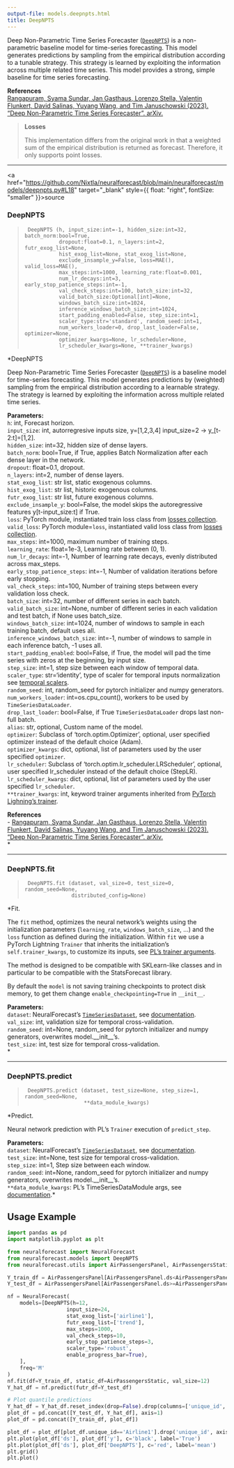 ```yaml
---
output-file: models.deepnpts.html
title: DeepNPTS
---
```



Deep Non-Parametric Time Series Forecaster
([`DeepNPTS`](https://nixtlaverse.nixtla.io/neuralforecast/models.deepnpts.html#deepnpts))
is a non-parametric baseline model for time-series forecasting. This
model generates predictions by sampling from the empirical distribution
according to a tunable strategy. This strategy is learned by exploiting
the information across multiple related time series. This model provides
a strong, simple baseline for time series forecasting.

**References**<br/> [Rangapuram, Syama Sundar, Jan Gasthaus, Lorenzo
Stella, Valentin Flunkert, David Salinas, Yuyang Wang, and Tim
Januschowski (2023). “Deep Non-Parametric Time Series Forecaster”.
arXiv.](https://arxiv.org/abs/2312.14657)<br/>

> **Losses**
>
> This implementation differs from the original work in that a weighted
> sum of the empirical distribution is returned as forecast. Therefore,
> it only supports point losses.

------------------------------------------------------------------------

<a
href="https://github.com/Nixtla/neuralforecast/blob/main/neuralforecast/models/deepnpts.py#L18"
target="_blank" style={{ float: "right", fontSize: "smaller" }}>source</a>

### DeepNPTS

> ``` text
>  DeepNPTS (h, input_size:int=-1, hidden_size:int=32, batch_norm:bool=True,
>            dropout:float=0.1, n_layers:int=2, futr_exog_list=None,
>            hist_exog_list=None, stat_exog_list=None,
>            exclude_insample_y=False, loss=MAE(), valid_loss=MAE(),
>            max_steps:int=1000, learning_rate:float=0.001,
>            num_lr_decays:int=3, early_stop_patience_steps:int=-1,
>            val_check_steps:int=100, batch_size:int=32,
>            valid_batch_size:Optional[int]=None,
>            windows_batch_size:int=1024,
>            inference_windows_batch_size:int=1024,
>            start_padding_enabled=False, step_size:int=1,
>            scaler_type:str='standard', random_seed:int=1,
>            num_workers_loader=0, drop_last_loader=False, optimizer=None,
>            optimizer_kwargs=None, lr_scheduler=None,
>            lr_scheduler_kwargs=None, **trainer_kwargs)
> ```

\*DeepNPTS

Deep Non-Parametric Time Series Forecaster
([`DeepNPTS`](https://nixtlaverse.nixtla.io/neuralforecast/models.deepnpts.html#deepnpts))
is a baseline model for time-series forecasting. This model generates
predictions by (weighted) sampling from the empirical distribution
according to a learnable strategy. The strategy is learned by exploiting
the information across multiple related time series.

**Parameters:**<br/> `h`: int, Forecast horizon. <br/> `input_size`: int,
autorregresive inputs size, y=\[1,2,3,4\] input_size=2 -\>
y\_\[t-2:t\]=\[1,2\].<br/> `hidden_size`: int=32, hidden size of dense
layers.<br/> `batch_norm`: bool=True, if True, applies Batch
Normalization after each dense layer in the network.<br/> `dropout`:
float=0.1, dropout.<br/> `n_layers`: int=2, number of dense layers.<br/>
`stat_exog_list`: str list, static exogenous columns.<br/>
`hist_exog_list`: str list, historic exogenous columns.<br/>
`futr_exog_list`: str list, future exogenous columns.<br/>
`exclude_insample_y`: bool=False, the model skips the autoregressive
features y\[t-input_size:t\] if True.<br/> `loss`: PyTorch module,
instantiated train loss class from [losses
collection](https://nixtla.github.io/neuralforecast/losses.pytorch.html).<br/>
`valid_loss`: PyTorch module=`loss`, instantiated valid loss class from
[losses
collection](https://nixtla.github.io/neuralforecast/losses.pytorch.html).<br/>
`max_steps`: int=1000, maximum number of training steps.<br/>
`learning_rate`: float=1e-3, Learning rate between (0, 1).<br/>
`num_lr_decays`: int=-1, Number of learning rate decays, evenly
distributed across max_steps.<br/> `early_stop_patience_steps`: int=-1,
Number of validation iterations before early stopping.<br/>
`val_check_steps`: int=100, Number of training steps between every
validation loss check.<br/> `batch_size`: int=32, number of different
series in each batch.<br/> `valid_batch_size`: int=None, number of
different series in each validation and test batch, if None uses
batch_size.<br/> `windows_batch_size`: int=1024, number of windows to
sample in each training batch, default uses all.<br/>
`inference_windows_batch_size`: int=-1, number of windows to sample in
each inference batch, -1 uses all.<br/> `start_padding_enabled`:
bool=False, if True, the model will pad the time series with zeros at
the beginning, by input size.<br/> `step_size`: int=1, step size between
each window of temporal data.<br/> `scaler_type`: str=‘identity’, type of
scaler for temporal inputs normalization see [temporal
scalers](https://nixtla.github.io/neuralforecast/common.scalers.html).<br/>
`random_seed`: int, random_seed for pytorch initializer and numpy
generators.<br/> `num_workers_loader`: int=os.cpu_count(), workers to be
used by `TimeSeriesDataLoader`.<br/> `drop_last_loader`: bool=False, if
True `TimeSeriesDataLoader` drops last non-full batch.<br/> `alias`: str,
optional, Custom name of the model.<br/> `optimizer`: Subclass of
‘torch.optim.Optimizer’, optional, user specified optimizer instead of
the default choice (Adam).<br/> `optimizer_kwargs`: dict, optional, list
of parameters used by the user specified `optimizer`.<br/>
`lr_scheduler`: Subclass of ‘torch.optim.lr_scheduler.LRScheduler’,
optional, user specified lr_scheduler instead of the default choice
(StepLR).<br/> `lr_scheduler_kwargs`: dict, optional, list of parameters
used by the user specified `lr_scheduler`.<br/> `**trainer_kwargs`: int,
keyword trainer arguments inherited from [PyTorch Lighning’s
trainer](https://pytorch-lightning.readthedocs.io/en/stable/api/pytorch_lightning.trainer.trainer.trainer.html?highlight=trainer).<br/>

**References**<br/> - [Rangapuram, Syama Sundar, Jan Gasthaus, Lorenzo
Stella, Valentin Flunkert, David Salinas, Yuyang Wang, and Tim
Januschowski (2023). “Deep Non-Parametric Time Series Forecaster”.
arXiv.](https://arxiv.org/abs/2312.14657)<br/>\*

------------------------------------------------------------------------

### DeepNPTS.fit

> ``` text
>  DeepNPTS.fit (dataset, val_size=0, test_size=0, random_seed=None,
>                distributed_config=None)
> ```

\*Fit.

The `fit` method, optimizes the neural network’s weights using the
initialization parameters (`learning_rate`, `windows_batch_size`, …) and
the `loss` function as defined during the initialization. Within `fit`
we use a PyTorch Lightning `Trainer` that inherits the initialization’s
`self.trainer_kwargs`, to customize its inputs, see [PL’s trainer
arguments](https://pytorch-lightning.readthedocs.io/en/stable/api/pytorch_lightning.trainer.trainer.trainer.html?highlight=trainer).

The method is designed to be compatible with SKLearn-like classes and in
particular to be compatible with the StatsForecast library.

By default the `model` is not saving training checkpoints to protect
disk memory, to get them change `enable_checkpointing=True` in
`__init__`.

**Parameters:**<br/> `dataset`: NeuralForecast’s
[`TimeSeriesDataset`](https://nixtlaverse.nixtla.io/neuralforecast/tsdataset.html#timeseriesdataset),
see
[documentation](https://nixtla.github.io/neuralforecast/tsdataset.html).<br/>
`val_size`: int, validation size for temporal cross-validation.<br/>
`random_seed`: int=None, random_seed for pytorch initializer and numpy
generators, overwrites model.\_\_init\_\_’s.<br/> `test_size`: int, test
size for temporal cross-validation.<br/>\*

------------------------------------------------------------------------

### DeepNPTS.predict

> ``` text
>  DeepNPTS.predict (dataset, test_size=None, step_size=1, random_seed=None,
>                    **data_module_kwargs)
> ```

\*Predict.

Neural network prediction with PL’s `Trainer` execution of
`predict_step`.

**Parameters:**<br/> `dataset`: NeuralForecast’s
[`TimeSeriesDataset`](https://nixtlaverse.nixtla.io/neuralforecast/tsdataset.html#timeseriesdataset),
see
[documentation](https://nixtla.github.io/neuralforecast/tsdataset.html).<br/>
`test_size`: int=None, test size for temporal cross-validation.<br/>
`step_size`: int=1, Step size between each window.<br/> `random_seed`:
int=None, random_seed for pytorch initializer and numpy generators,
overwrites model.\_\_init\_\_’s.<br/> `**data_module_kwargs`: PL’s
TimeSeriesDataModule args, see
[documentation](https://pytorch-lightning.readthedocs.io/en/1.6.1/extensions/datamodules.html#using-a-datamodule).\*

## Usage Example

```python
import pandas as pd
import matplotlib.pyplot as plt

from neuralforecast import NeuralForecast
from neuralforecast.models import DeepNPTS
from neuralforecast.utils import AirPassengersPanel, AirPassengersStatic

Y_train_df = AirPassengersPanel[AirPassengersPanel.ds<AirPassengersPanel['ds'].values[-12]] # 132 train
Y_test_df = AirPassengersPanel[AirPassengersPanel.ds>=AirPassengersPanel['ds'].values[-12]].reset_index(drop=True) # 12 test

nf = NeuralForecast(
    models=[DeepNPTS(h=12,
                   input_size=24,
                   stat_exog_list=['airline1'],
                   futr_exog_list=['trend'],
                   max_steps=1000,
                   val_check_steps=10,
                   early_stop_patience_steps=3,
                   scaler_type='robust',
                   enable_progress_bar=True),
    ],
    freq='M'
)
nf.fit(df=Y_train_df, static_df=AirPassengersStatic, val_size=12)
Y_hat_df = nf.predict(futr_df=Y_test_df)

# Plot quantile predictions
Y_hat_df = Y_hat_df.reset_index(drop=False).drop(columns=['unique_id','ds'])
plot_df = pd.concat([Y_test_df, Y_hat_df], axis=1)
plot_df = pd.concat([Y_train_df, plot_df])

plot_df = plot_df[plot_df.unique_id=='Airline1'].drop('unique_id', axis=1)
plt.plot(plot_df['ds'], plot_df['y'], c='black', label='True')
plt.plot(plot_df['ds'], plot_df['DeepNPTS'], c='red', label='mean')
plt.grid()
plt.plot()
```

